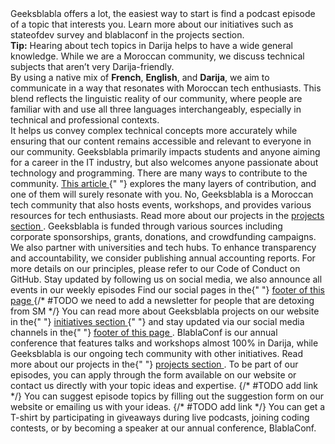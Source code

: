 ---
---


<FaqItem label="This is my first time finding out about Geeksblabla, where do I start?">
  Geeksblabla offers a lot, the easiest way to start is find a podcast episode
  of a topic that interests you. Learn more about our initiatives such as
  stateofdev survey and blablaconf in the projects section.
  <br />
  <strong>Tip:</strong> Hearing about tech topics in Darija helps to have a wide
  general knowledge.
</FaqItem>

<FaqItem label="Why is content not 100% in Darija?">
  While we are a Moroccan community, we discuss technical subjects that aren’t
  very Darija-friendly. <br />
  By using a native mix of <strong>French</strong>, <strong>English</strong>,
  and <strong>Darija</strong>, we aim to communicate in a way that resonates
  with Moroccan tech enthusiasts. This blend reflects the linguistic reality of
  our community, where people are familiar with and use all three languages
  interchangeably, especially in technical and professional contexts. <br />
  It helps us convey complex technical concepts more accurately while ensuring
  that our content remains accessible and relevant to everyone in our community.
</FaqItem>

<FaqItem label="Who can benefit from the Geeksblabla community?">
  Geeksblabla primarily impacts students and anyone aiming for a career in the
  IT industry, but also welcomes anyone passionate about technology and
  programming.
</FaqItem>

<FaqItem label="How can I join/contribute to Geeksblabla?">
  There are many ways to contribute to the community.
  <a
    href="/blog/10-ways-to-contribute-to-geeksblabla-and-make-a-lasting-impact"
    class="font-bold text-gray-800 underline underline-offset-4"
  >
    This article
  </a>{" "}
  explores the many layers of contribution, and one of them will surely resonate
  with you.
</FaqItem>

<FaqItem label="Is Geeksblabla only a podcast?">
  No, Geeksblabla is a Moroccan tech community that also hosts events,
  workshops, and provides various resources for tech enthusiasts. Read more
  about our projects in the
  <a
    href="#projects"
    class="font-bold text-gray-800 underline underline-offset-4"
  >
    projects section
  </a>
  .
</FaqItem>

<FaqItem label="How is Geeksblabla funded?">
  Geeksblabla is funded through various sources including corporate
  sponsorships, grants, donations, and crowdfunding campaigns. We also partner
  with universities and tech hubs. To enhance transparency and accountability,
  we consider publishing annual accounting reports. For more details on our
  principles, please refer to our Code of Conduct on GitHub.
</FaqItem>

<FaqItem label="How can I stay updated with Geeksblabla's activities?">
  Stay updated by following us on social media, we also announce all events in
  our weekly episodes Find our social pages in the{" "}
  <a
    href="#footer"
    class="font-bold text-gray-800 underline underline-offset-4"
  >
    footer of this page
  </a>
  {/* #TODO we need to add a newsletter for people that are detoxing from SM */}
</FaqItem>

<FaqItem label="Where can I read more about your initiatives?">
  You can read more about Geeksblabla projects on our website in the{" "}
  <a
    href="#projects"
    class="font-bold text-gray-800 underline underline-offset-4"
  >
    initiatives section
  </a>{" "}
  and stay updated via our social media channels in the{" "}
  <a
    href="#footer"
    class="font-bold text-gray-800 underline underline-offset-4"
  >
    footer of this page
  </a>
  .
</FaqItem>

<FaqItem label="How is BlablaConf different from Geeksblabla?">
  BlablaConf is our annual conference that features talks and workshops almost
  100% in Darija, while Geeksblabla is our ongoing tech community with other
  initiatives. Read more about our projects in the{" "}
  <a
    href="#projects"
    class="font-bold text-gray-800 underline underline-offset-4"
  >
    projects section
  </a>
  .
</FaqItem>

<FaqItem label="How can I be part of episodes?">
  To be part of our episodes, you can apply through the form available on our
  website or contact us directly with your topic ideas and expertise.
  {/* #TODO add link */}
</FaqItem>

<FaqItem label="How can I suggest episodes?">
  You can suggest episode topics by filling out the suggestion form on our
  website or emailing us with your ideas.
  {/* #TODO add link */}
</FaqItem>

<FaqItem label="How can I get a T-shirt?">
  You can get a T-shirt by participating in giveaways during live podcasts,
  joining coding contests, or by becoming a speaker at our annual conference,
  BlablaConf.
</FaqItem>
